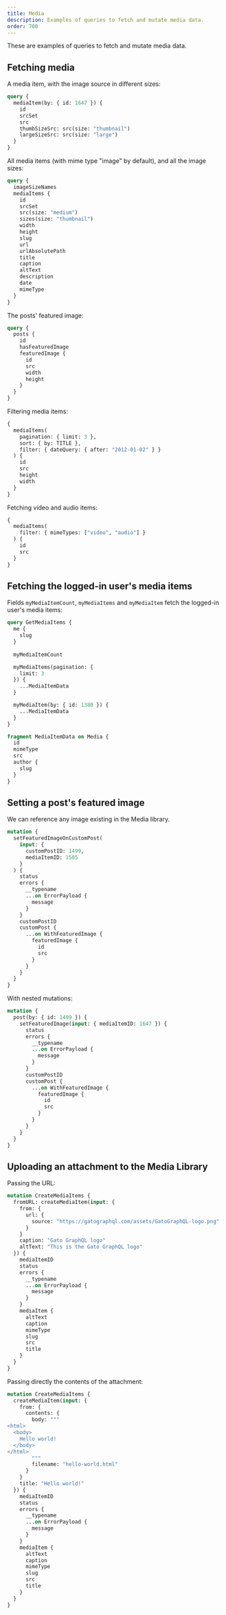 ```yaml
---
title: Media
description: Examples of queries to fetch and mutate media data.
order: 700
---
```


These are examples of queries to fetch and mutate media data.

## Fetching media

A media item, with the image source in different sizes:

```graphql
query {
  mediaItem(by: { id: 1647 }) {
    id
    srcSet
    src
    thumbSizeSrc: src(size: "thumbnail")
    largeSizeSrc: src(size: "large")
  }
}
```

All media items (with mime type "image" by default), and all the image sizes:

```graphql
query {
  imageSizeNames
  mediaItems {
    id
    srcSet
    src(size: "medium")
    sizes(size: "thumbnail")
    width
    height
    slug
    url
    urlAbsolutePath
    title
    caption
    altText
    description
    date
    mimeType
  }
}
```

The posts' featured image:

```graphql
query {
  posts {
    id
    hasFeaturedImage
    featuredImage {
      id
      src
      width
      height
    }
  }
}
```

Filtering media items:

```graphql
{
  mediaItems(
    pagination: { limit: 3 },
    sort: { by: TITLE },
    filter: { dateQuery: { after: "2012-01-02" } }
  ) {
    id
    src
    height
    width
  }
}
```

Fetching video and audio items:

```graphql
{
  mediaItems(
    filter: { mimeTypes: ["video", "audio"] }
  ) {
    id
    src
  }
}
```

## Fetching the logged-in user's media items

Fields `myMediaItemCount`, `myMediaItems` and `myMediaItem` fetch the logged-in user's media items:

```graphql
query GetMediaItems {
  me {
    slug
  }
  
  myMediaItemCount

  myMediaItems(pagination: {
    limit: 3
  }) {
    ...MediaItemData
  }

  myMediaItem(by: { id: 1380 }) {
    ...MediaItemData
  }
}

fragment MediaItemData on Media {
  id
  mimeType
  src
  author {
    slug
  }
}
```

## Setting a post's featured image

We can reference any image existing in the Media library.

```graphql
mutation {
  setFeaturedImageOnCustomPost(
    input: {
      customPostID: 1499,
      mediaItemID: 1505
    }
  ) {
    status
    errors {
      __typename
      ...on ErrorPayload {
        message
      }
    }
    customPostID
    customPost {
      ...on WithFeaturedImage {
        featuredImage {
          id
          src
        }
      }
    }
  }
}
```

With nested mutations:

```graphql
mutation {
  post(by: { id: 1499 }) {
    setFeaturedImage(input: { mediaItemID: 1647 }) {
      status
      errors {
        __typename
        ...on ErrorPayload {
          message
        }
      }
      customPostID
      customPost {
        ...on WithFeaturedImage {
          featuredImage {
            id
            src
          }
        }
      }
    }
  }
}
```

## Uploading an attachment to the Media Library

Passing the URL:

```graphql
mutation CreateMediaItems {
  fromURL: createMediaItem(input: {
    from: {
      url: {
        source: "https://gatographql.com/assets/GatoGraphQL-logo.png"
      }
    }
    caption: "Gato GraphQL logo"
    altText: "This is the Gato GraphQL logo"
  }) {
    mediaItemID
    status
    errors {
      __typename
      ...on ErrorPayload {
        message
      }
    }
    mediaItem {
      altText
      caption
      mimeType
      slug
      src
      title
    }
  }
}
```

Passing directly the contents of the attachment:

```graphql
mutation CreateMediaItems {
  createMediaItem(input: {
    from: {
      contents: {
        body: """
<html>
  <body>
    Hello world!
  </body>
</html>
        """
        filename: "hello-world.html"
      }
    }
    title: "Hello world!"
  }) {
    mediaItemID
    status
    errors {
      __typename
      ...on ErrorPayload {
        message
      }
    }
    mediaItem {
      altText
      caption
      mimeType
      slug
      src
      title
    }
  }
}
```
